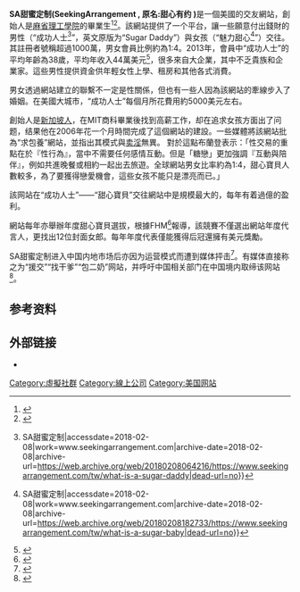 '''SA甜蜜定制(SeekingArrangement , 原名:甜心有约 )'''是一個美國的交友網站，創始人是[[麻省理工学院|麻省理工學院]]的畢業生{{link-en|布兰登·韦德|Brandon Wade}}<ref>{{cite web |url=http://www.eeworld.com.cn/qrs/2014/0916/article_18393.html |title=麻省理工“书呆子”大反攻，创甜心交友帝国 |publisher=嵌入式-电子工程世界网 |format= |work= |accessdate= |archive-date=2014-10-21 |archive-url=https://web.archive.org/web/20141021085511/http://www.eeworld.com.cn/qrs/2014/0916/article_18393.html |dead-url=no }}</ref><ref>{{Cite web |url=http://www.storm.mg/lifestyle/179328 |title=商業週刊-成功者故事 真愛是窮人專利，有錢才值浪漫愛情─ 戀愛是門好生意，為愛你願意付出多少? |accessdate=2017-01-12 |archive-date=2017-01-13 |archive-url=https://web.archive.org/web/20170113161405/http://www.storm.mg/lifestyle/179328 |dead-url=no }}</ref>。該網站提供了一个平台，讓一些願意付出錢財的男性（“成功人士<ref>{{Cite web|url=https://www.seekingarrangement.com/tw/what-is-a-sugar-daddy|title=如何解讀成功人士 {{!}} SA甜蜜定制|accessdate=2018-02-08|work=www.seekingarrangement.com|archive-date=2018-02-08|archive-url=https://web.archive.org/web/20180208064216/https://www.seekingarrangement.com/tw/what-is-a-sugar-daddy|dead-url=no}}</ref>”，英文原版为“Sugar Daddy”）與女孩（“魅力甜心<ref>{{Cite web|url=https://www.seekingarrangement.com/tw/what-is-a-sugar-baby|title=如何解讀成功人士 / 魅力甜心 {{!}} SA甜蜜定制|accessdate=2018-02-08|work=www.seekingarrangement.com|archive-date=2018-02-08|archive-url=https://web.archive.org/web/20180208182733/https://www.seekingarrangement.com/tw/what-is-a-sugar-baby|dead-url=no}}</ref>”）交往。其註冊者號稱超過1000萬，男女會員比例約為1:4。2013年，會員中“成功人士”的平均年齡為38歲，平均年收入44萬美元<ref>{{cite web |url=http://edu.sina.com.cn/zl/oversea/blog/2014-08-05/10181421/1600444813/5f64d98d0102uyix.shtml |title=美国干爹包养“小姐”要花多少钱 |publisher=新浪教育_新浪网 |format= |work= |accessdate= |archive-date=2015-03-24 |archive-url=https://web.archive.org/web/20150324011057/http://edu.sina.com.cn/zl/oversea/blog/2014-08-05/10181421/1600444813/5f64d98d0102uyix.shtml |dead-url=no }}</ref>，很多來自大企業，其中不乏貴族和企業家。這些男性提供資金供年輕女性上學、租房和其他各式消費。

男女透過網站建立的聯繫不一定是性關係，但也有一些人因為該網站的牽線步入了婚姻。在美國大城市，“成功人士”每個月所花費用約5000美元左右。

創始人是[[新加坡人|新加坡人]]，在MIT商科畢業後找到高薪工作，却在追求女孩方面出了问题，结果他在2006年花一个月時間完成了這個網站的建設。一些媒體將該網站批為“求包養”網站，並指出其模式與[[卖淫|卖淫]]無異。 對於這點布蘭登表示：「性交易的重點在於『性行為』，當中不需要任何感情互動。但是「糖戀」更加強調『互動與陪伴』，例如共進晚餐或相約一起出去旅遊。全球網站男女比率約為1:4，甜心寶貝人數較多，為了要獲得戀愛機會，這些女孩不能只是漂亮而已。」

該网站在“成功人士”——“甜心寶貝”交往網站中是規模最大的，每年有着過億的盈利。

網站每年亦舉辦年度甜心寶貝選拔，根據FHM<ref>{{Cite web|url=http://www.fhm.com.tw/article?id=24565|title=美國交友網推出年度月曆，模特兒都是巨乳素人妹!|accessdate=2018-02-08|work=www.fhm.com.tw|archive-date=2018-02-08|archive-url=https://web.archive.org/web/20180208123606/http://www.fhm.com.tw/article?id=24565|dead-url=no}}</ref>報導，該競賽不僅選出網站年度代言人，更找出12位封面女郎。每年年度代表僅能獲得后冠還擁有美元獎勵。

SA甜蜜定制进入中国内地市场后亦因为运营模式而遭到媒体抨击<ref>{{Cite web |url=http://world.huanqiu.com/article/2018-05/12069316.html |title=紧急！这个在西方臭名昭著的“援交”网站，竟落地中国了！ |accessdate=2018-05-22 |archive-date=2018-05-22 |archive-url=https://web.archive.org/web/20180522181345/http://world.huanqiu.com/article/2018-05/12069316.html |dead-url=no }}</ref>。有媒体直接称之为“援交”“找干爹”“包二奶”网站，并呼吁中国相关部门在中国境内取缔该网站<ref>{{cite news|author=新吾|title=“甜蜜定制”：难掩“援交”与“包养”本质|url=http://epaper.bjnews.com.cn/html/2018-05/25/content_721099.htm|accessdate=2018-05-25|publisher=新京报|date=2018-05-25|archive-date=2018-05-25|archive-url=https://web.archive.org/web/20180525135338/http://epaper.bjnews.com.cn/html/2018-05/25/content_721099.htm|dead-url=no}}</ref>。

==参考资料==
{{reflist}}

==外部链接==
* {{official|https://www.seekingarrangement.com/tw}}

[[Category:虛擬社群|Category:虛擬社群]]
[[Category:線上公司|Category:線上公司]]
[[Category:美国网站|Category:美国网站]]
